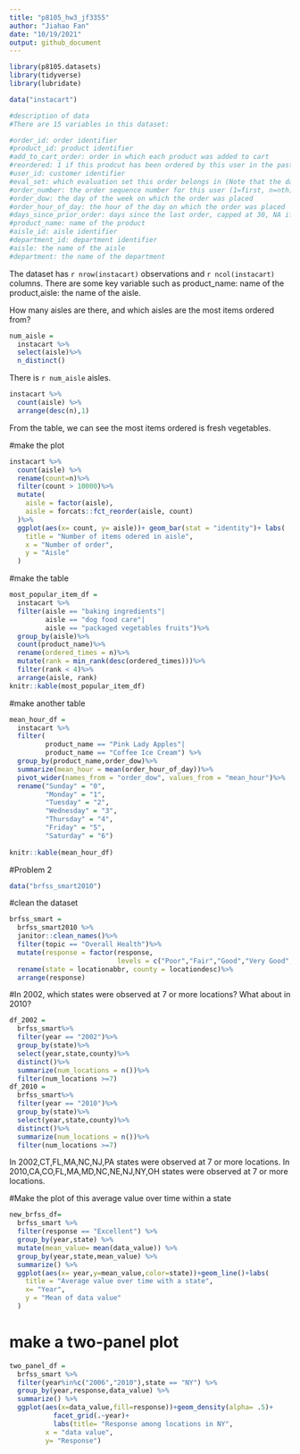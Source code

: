 ```yaml
---
title: "p8105_hw3_jf3355"
author: "Jiahao Fan"
date: "10/19/2021"
output: github_document
---
```


```r
library(p8105.datasets)
library(tidyverse)
library(lubridate)

data("instacart")
```


```r
#description of data
#There are 15 variables in this dataset:

#order_id: order identifier
#product_id: product identifier
#add_to_cart_order: order in which each product was added to cart
#reordered: 1 if this prodcut has been ordered by this user in the past, 0 otherwise
#user_id: customer identifier
#eval_set: which evaluation set this order belongs in (Note that the data for use in this class is exclusively from the “train” eval_set)
#order_number: the order sequence number for this user (1=first, n=nth)
#order_dow: the day of the week on which the order was placed
#order_hour_of_day: the hour of the day on which the order was placed
#days_since_prior_order: days since the last order, capped at 30, NA if order_number=1
#product_name: name of the product
#aisle_id: aisle identifier
#department_id: department identifier
#aisle: the name of the aisle
#department: the name of the department
```

The dataset has `r nrow(instacart)` observations and `r ncol(instacart)` columns. There are some key variable such as product_name: name of the product,aisle: the name of the aisle. 

How many aisles are there, and which aisles are the most items ordered from?
```r
num_aisle = 
  instacart %>%
  select(aisle)%>%
  n_distinct()
```
There is `r num_aisle` aisles.

```r
instacart %>%
  count(aisle) %>%
  arrange(desc(n),1)
```
From the table, we can see the most items ordered is fresh vegetables.

#make the plot
```r
instacart %>%
  count(aisle) %>%
  rename(count=n)%>%
  filter(count > 10000)%>%
  mutate(
    aisle = factor(aisle),
    aisle = forcats::fct_reorder(aisle, count)
  )%>%
  ggplot(aes(x= count, y= aisle))+ geom_bar(stat = "identity")+ labs(
    title = "Number of items odered in aisle",
    x = "Number of order",
    y = "Aisle"
  )
```

#make the table
```r
most_popular_item_df = 
  instacart %>%
  filter(aisle == "baking ingredients"|
         aisle == "dog food care"|
         aisle == "packaged vegetables fruits")%>%
  group_by(aisle)%>%
  count(product_name)%>%
  rename(ordered_times = n)%>%
  mutate(rank = min_rank(desc(ordered_times)))%>%
  filter(rank < 4)%>%
  arrange(aisle, rank)
knitr::kable(most_popular_item_df)
```

#make another table
```r
mean_hour_df = 
  instacart %>%
  filter(
         product_name == "Pink Lady Apples"|
         product_name == "Coffee Ice Cream") %>%
  group_by(product_name,order_dow)%>%
  summarize(mean_hour = mean(order_hour_of_day))%>%
  pivot_wider(names_from = "order_dow", values_from = "mean_hour")%>%
  rename("Sunday" = "0", 
         "Monday" = "1", 
         "Tuesday" = "2", 
         "Wednesday" = "3",
         "Thursday" = "4",
         "Friday" = "5",
         "Saturday" = "6")
           
knitr::kable(mean_hour_df)
```
#Problem 2
```r
data("brfss_smart2010")
```
#clean the dataset

```r
brfss_smart = 
  brfss_smart2010 %>%
  janitor::clean_names()%>%
  filter(topic == "Overall Health")%>%
  mutate(response = factor(response, 
                           levels = c("Poor","Fair","Good","Very Good","Excellent")))%>%
  rename(state = locationabbr, county = locationdesc)%>%
  arrange(response)
```
#In 2002, which states were observed at 7 or more locations? What about in 2010?
```r
df_2002 = 
  brfss_smart%>%
  filter(year == "2002")%>%
  group_by(state)%>%
  select(year,state,county)%>%
  distinct()%>%
  summarize(num_locations = n())%>%
  filter(num_locations >=7)
df_2010 = 
  brfss_smart%>%
  filter(year == "2010")%>%
  group_by(state)%>%
  select(year,state,county)%>%
  distinct()%>%
  summarize(num_locations = n())%>%
  filter(num_locations >=7)
```
In 2002,CT,FL,MA,NC,NJ,PA states were observed at 7 or more locations.
In 2010,CA,CO,FL,MA,MD,NC,NE,NJ,NY,OH states were observed at 7 or more locations.

#Make the plot of this average value over time within a state 

```r
new_brfss_df= 
  brfss_smart %>%
  filter(response == "Excellent") %>%
  group_by(year,state) %>%
  mutate(mean_value= mean(data_value)) %>%
  group_by(year,state,mean_value) %>%
  summarize() %>%
  ggplot(aes(x= year,y=mean_value,color=state))+geom_line()+labs(
    title = "Average value over time with a state",
    x= "Year",
    y = "Mean of data value"
  )
```
# make a two-panel plot
```r
two_panel_df = 
  brfss_smart %>%
  filter(year%in%c("2006","2010"),state == "NY") %>%
  group_by(year,response,data_value) %>%
  summarize() %>%
  ggplot(aes(x=data_value,fill=response))+geom_density(alpha= .5)+
           facet_grid(.~year)+
           labs(title= "Response among locations in NY",
         x = "data value",
         y= "Response")
```

